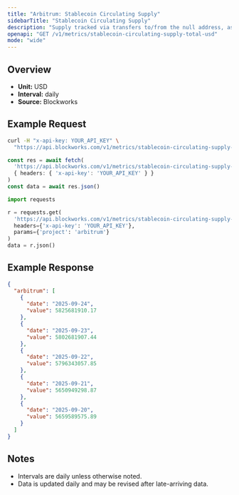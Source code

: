 ```yaml
---
title: "Arbitrum: Stablecoin Circulating Supply"
sidebarTitle: "Stablecoin Circulating Supply"
description: "Supply tracked via transfers to/from the null address, as well as distinct issuance and redemption events for supported stablecoins. Circulating supply remove supply held in bridges, token treasuries, and known mint/burn addresses."
openapi: "GET /v1/metrics/stablecoin-circulating-supply-total-usd"
mode: "wide"
---
```


## Overview

- **Unit:** USD
- **Interval:** daily
- **Source:** Blockworks

## Example Request

<CodeGroup>

```bash cURL
curl -H "x-api-key: YOUR_API_KEY" \
  "https://api.blockworks.com/v1/metrics/stablecoin-circulating-supply-total-usd?project=arbitrum"
```

```typescript TypeScript
const res = await fetch(
  'https://api.blockworks.com/v1/metrics/stablecoin-circulating-supply-total-usd?project=arbitrum',
  { headers: { 'x-api-key': 'YOUR_API_KEY' } }
)
const data = await res.json()
```

```python Python
import requests

r = requests.get(
  'https://api.blockworks.com/v1/metrics/stablecoin-circulating-supply-total-usd',
  headers={'x-api-key': 'YOUR_API_KEY'},
  params={'project': 'arbitrum'}
)
data = r.json()
```

</CodeGroup>

## Example Response

```json
{
  "arbitrum": [
    {
      "date": "2025-09-24",
      "value": 5825681910.17
    },
    {
      "date": "2025-09-23",
      "value": 5802681907.44
    },
    {
      "date": "2025-09-22",
      "value": 5796343057.85
    },
    {
      "date": "2025-09-21",
      "value": 5650949298.87
    },
    {
      "date": "2025-09-20",
      "value": 5659589575.89
    }
  ]
}
```

## Notes
- Intervals are daily unless otherwise noted.
- Data is updated daily and may be revised after late-arriving data.